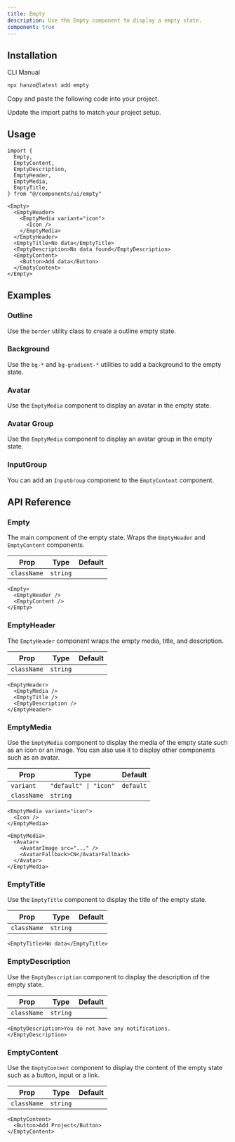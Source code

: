 ```yaml
---
title: Empty
description: Use the Empty component to display a empty state.
component: true
---
```


<ComponentPreview name="empty-demo" className="[&_.preview]:p-0" />

## Installation

<CodeTabs>

<TabsList>
  <TabsTrigger value="cli">CLI</TabsTrigger>
  <TabsTrigger value="manual">Manual</TabsTrigger>
</TabsList>
<TabsContent value="cli">

```bash
npx hanzo@latest add empty
```

</TabsContent>

<TabsContent value="manual">

<Steps>

<Step>Copy and paste the following code into your project.</Step>

<ComponentSource name="empty" title="components/ui/empty.tsx" />

<Step>Update the import paths to match your project setup.</Step>

</Steps>

</TabsContent>

</CodeTabs>

## Usage

```tsx
import {
  Empty,
  EmptyContent,
  EmptyDescription,
  EmptyHeader,
  EmptyMedia,
  EmptyTitle,
} from "@/components/ui/empty"
```

```tsx
<Empty>
  <EmptyHeader>
    <EmptyMedia variant="icon">
      <Icon />
    </EmptyMedia>
  </EmptyHeader>
  <EmptyTitle>No data</EmptyTitle>
  <EmptyDescription>No data found</EmptyDescription>
  <EmptyContent>
    <Button>Add data</Button>
  </EmptyContent>
</Empty>
```

## Examples

### Outline

Use the `border` utility class to create a outline empty state.

<ComponentPreview
  name="empty-outline"
  className="[&_.preview]:p-6 md:[&_.preview]:p-10"
/>

### Background

Use the `bg-*` and `bg-gradient-*` utilities to add a background to the empty state.

<ComponentPreview name="empty-background" className="[&_.preview]:p-0" />

### Avatar

Use the `EmptyMedia` component to display an avatar in the empty state.

<ComponentPreview name="empty-avatar" className="[&_.preview]:p-0" />

### Avatar Group

Use the `EmptyMedia` component to display an avatar group in the empty state.

<ComponentPreview name="empty-avatar-group" className="[&_.preview]:p-0" />

### InputGroup

You can add an `InputGroup` component to the `EmptyContent` component.

<ComponentPreview name="empty-input-group" className="[&_.preview]:p-0" />

## API Reference

### Empty

The main component of the empty state. Wraps the `EmptyHeader` and `EmptyContent` components.

| Prop        | Type     | Default |
| ----------- | -------- | ------- |
| `className` | `string` |         |

```tsx
<Empty>
  <EmptyHeader />
  <EmptyContent />
</Empty>
```

### EmptyHeader

The `EmptyHeader` component wraps the empty media, title, and description.

| Prop        | Type     | Default |
| ----------- | -------- | ------- |
| `className` | `string` |         |

```tsx
<EmptyHeader>
  <EmptyMedia />
  <EmptyTitle />
  <EmptyDescription />
</EmptyHeader>
```

### EmptyMedia

Use the `EmptyMedia` component to display the media of the empty state such as an icon or an image. You can also use it to display other components such as an avatar.

| Prop        | Type                  | Default   |
| ----------- | --------------------- | --------- |
| `variant`   | `"default" \| "icon"` | `default` |
| `className` | `string`              |           |

```tsx
<EmptyMedia variant="icon">
  <Icon />
</EmptyMedia>
```

```tsx
<EmptyMedia>
  <Avatar>
    <AvatarImage src="..." />
    <AvatarFallback>CN</AvatarFallback>
  </Avatar>
</EmptyMedia>
```

### EmptyTitle

Use the `EmptyTitle` component to display the title of the empty state.

| Prop        | Type     | Default |
| ----------- | -------- | ------- |
| `className` | `string` |         |

```tsx
<EmptyTitle>No data</EmptyTitle>
```

### EmptyDescription

Use the `EmptyDescription` component to display the description of the empty state.

| Prop        | Type     | Default |
| ----------- | -------- | ------- |
| `className` | `string` |         |

```tsx
<EmptyDescription>You do not have any notifications.</EmptyDescription>
```

### EmptyContent

Use the `EmptyContent` component to display the content of the empty state such as a button, input or a link.

| Prop        | Type     | Default |
| ----------- | -------- | ------- |
| `className` | `string` |         |

```tsx
<EmptyContent>
  <Button>Add Project</Button>
</EmptyContent>
```

